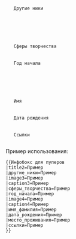 <infobox>
  <title source="title2">
    <default>{{PAGENAME}}</default>
  </title>
  <data source="другие_ники">
    <label>Другие ники</label>
  </data>
  <image source="image3">
    <caption source="caption1"/>
  </image>
  <data source="сферы_творчества">
    <label>Сферы творчества</label>
  </data>
  <data source="год_начала">
    <label>Год начала</label>
  </data>
  <image source="image4">
    <caption source="caption2"/>
  </image>
  <data source="имя_фамилия">
    <label>Имя</label>
  </data>
  <data source="дата_рождения">
    <label>Дата рождения</label>
  </data>
  <data source="ссылки">
    <label>Ссылки</label>
  </data>
</infobox>
<noinclude>
Пример использования:<pre>
{{Инфобокс для пуперов
|title2=Пример
|другие_ники=Пример
|image3=Пример
|caption3=Пример
|сферы_творчества=Пример
|год_начала=Пример
|image4=Пример
|caption4=Пример
|имя_фамилия=Пример
|дата_рождения=Пример
|место_проживания=Пример
|ссылки=Пример
}}
</pre>
</noinclude>